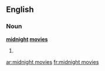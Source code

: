 ==English==

===Noun===
'''[[midnight]] [[movie]]s'''

# {{plural of|midnight movie}}

[[ar:midnight movies]]
[[fr:midnight movies]]